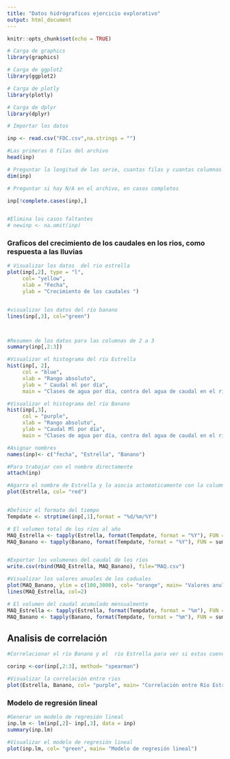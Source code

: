 ```yaml
---
title: "Datos hidrógraficos ejercicio explorativo"
output: html_document
---
```


```r
knitr::opts_chunk$set(echo = TRUE)
```

```r
# Carga de graphics
library(graphics)

# Carga de ggplot2
library(ggplot2)

# Carga de plotly
library(plotly)

# Carga de dplyr
library(dplyr)
```
```r
# Importar los datos  

inp <- read.csv("FDC.csv",na.strings = "")

#Las primeras 6 filas del archivo
head(inp)

```

```r
# Preguntar la longitud de las serie, cuantas filas y cuantas columnas tiene 
dim(inp)

# Preguntar si hay N/A en el archivo, en casos completos

inp[!complete.cases(inp),]


#Elimina los casos faltantes 
# newinp <- na.omit(inp)
```


### Graficos del crecimiento de los caudales en los rios, como respuesta a las lluvias 
```r
# Visualizar los datos  del rio estrella  
plot(inp[,2], type = "l",
     col= "yellow",
     xlab = "Fecha",
     ylab = "Crecimiento de los caudales ")


#visualizar los datos del río banano
lines(inp[,3], col="green")



#Resumen de los datos para las columnas de 2 a 3
summary(inp[,2:3])

#Visualizar el histograma del río Estrella
hist(inp[, 2], 
     col = "blue", 
     xlab = "Rango absoluto",
     ylab = " Caudal ml por día",
     main = "Clases de agua por día, contra del agua de caudal en el río Estrella")

#Visualizar el histograma del río Banano
hist(inp[,3], 
     col = "purple", 
     xlab = "Rango absoluto",
     ylab = "Caudal Ml por día",
     main = "Clases de agua por día, contra del agua de caudal en el río Banano")

#Asignar nombres 
names(inp)<- c("fecha", "Estrella", "Banano")

#Para trabajar con el nombre directamente 
attach(inp)

#Agarra el nombre de Estrella y lo asocia actomaticamente con la columna 2
plot(Estrella, col= "red")


#Definir el formato del tiempo 
Tempdate <- strptime(inp[,1],format = "%d/%m/%Y")

# El volumen total de los ríos al año
MAQ_Estrella <- tapply(Estrella, format(Tempdate, format = "%Y"), FUN = sum) 
MAQ_Banano <- tapply(Banano, format(Tempdate, format = "%Y"), FUN = sum) 


#Exportar los volumenes del caudal de los ríos
write.csv(rbind(MAQ_Estrella, MAQ_Banano), file="MAQ.csv")

#Visualizar los valores anuales de los caduales 
plot(MAQ_Banano, ylim = c(100,3000), col= "orange", main= "Valores anules de los caudales")
lines(MAQ_Estrella, col=2)

# El volumen del caudal acumulado mensualmente 
MAQ_Estrella <- tapply(Estrella, format(Tempdate, format = "%m"), FUN = sum) 
MAQ_Banano <- tapply(Banano, format(Tempdate, format = "%m"), FUN = sum) 

```
## Analisis de correlación
```r
#Correlacionar el río Banano y el  río Estrella para ver si estas cuencas vecinas tienen una relación climaticamente cuantificable 

corinp <-cor(inp[,2:3], method= "spearman")

#Visualizar la correlación entre rios
plot(Estrella, Banano, col= "purple", main= "Correlación entre Río Estrella y Río Banano")
```


### Modelo de regresión lineal
```r
#Generar un modelo de regresión lineal 
inp.lm <- lm(inp[,2]~ inp[,3], data = inp) 
summary(inp.lm)

#Visualizar el modelo de regresión lineal 
plot(inp.lm, col= "green", main= "Modelo de regresión lineal")

```


